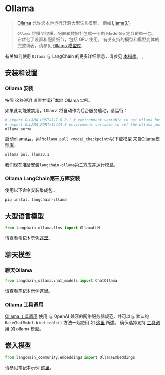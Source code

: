# Ollama

>[Ollama](https://ollama.com/) 允许您本地运行开源大型语言模型，
> 例如 [Llama3.1](https://ai.meta.com/blog/meta-llama-3-1/)。
>
>`Ollama` 将模型权重、配置和数据打包成一个由 Modelfile 定义的单一包。
>它优化了设置和配置细节，包括 GPU 使用。
>有关支持的模型和模型变体的完整列表，请参见 [Ollama 模型库](https://ollama.ai/library)。

有关如何使用 `Ollama` 与 LangChain 的更多详细信息，请参见 [本指南](/docs/how_to/local_llms)。
。

## 安装和设置
### Ollama 安装
按照 [这些说明](https://github.com/ollama/ollama?tab=readme-ov-file#ollama) 
设置并运行本地 Ollama 实例。

如果此功能被禁用，Ollama 将自动作为后台服务启动，请运行：

```bash
# export OLLAMA_HOST=127.0.0.1 # environment variable to set ollama host
# export OLLAMA_PORT=11434 # environment variable to set the ollama port
ollama serve
```

启动ollama后，运行`ollama pull <model_checkpoint>`以下载模型
来自[Ollama模型库](https://ollama.ai/library)。

```bash
ollama pull llama3.1
```

我们现在准备安装`langchain-ollama`第三方库并运行模型。

### Ollama LangChain第三方库安装
使用以下命令安装集成包：
```bash
pip install langchain-ollama
```
## 大型语言模型

```python
from langchain_ollama.llms import OllamaLLM
```

请查看笔记本示例[这里](/docs/integrations/llms/ollama)。

## 聊天模型

### 聊天Ollama

```python
from langchain_ollama.chat_models import ChatOllama
```

请查看笔记本示例[这里](/docs/integrations/chat/ollama)。

### Ollama 工具调用
[Ollama 工具调用](https://ollama.com/blog/tool-support) 使用
与 OpenAI 兼容的网络服务器规范，并可以与
默认的 `BaseChatModel.bind_tools()` 方法一起使用
如 [这里](/docs/how_to/tool_calling/) 所述。
确保选择支持 [工具调用](https://ollama.com/search?&c=tools) 的 ollama 模型。

## 嵌入模型

```python
from langchain_community.embeddings import OllamaEmbeddings
```

请参见笔记本示例 [这里](/docs/integrations/text_embedding/ollama)。


